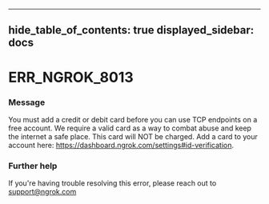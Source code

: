 

---
hide_table_of_contents: true
displayed_sidebar: docs
---


# ERR_NGROK_8013

### Message
You must add a credit or debit card before you can use TCP endpoints on a free account. We require a valid card as a way to combat abuse and keep the internet a safe place. This card will NOT be charged.
Add a card to your account here: https://dashboard.ngrok.com/settings#id-verification.

<ErrorDetails />



### Further help
If you're having trouble resolving this error, please reach out to [support@ngrok.com](mailto:support@ngrok.com?subject=Help%20with%20ERR_NGROK_8013)

